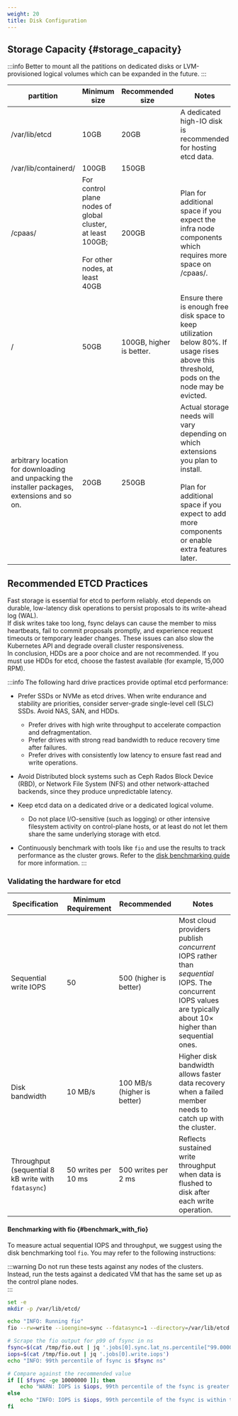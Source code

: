 ```yaml
---
weight: 20
title: Disk Configuration
---
```


## Storage Capacity \{#storage_capacity}

:::info
Better to mount all the patitions on dedicated disks or LVM-provisioned logical volumes which can be expanded in the future.
:::

| partition | Minimum size | Recommended size | Notes |
|---|---|---|---|
| /var/lib/etcd | 10GB | 20GB | A dedicated high-IO disk is recommended for hosting etcd data. |
| /var/lib/containerd/ | 100GB | 150GB |  |
| /cpaas/ | For control plane nodes of global cluster, at least 100GB;<br></br>For other nodes, at least 40GB | 200GB | Plan for additional space if you expect the infra node components which requires more space on /cpaas/. |
| / | 50GB | 100GB, higher is better. | Ensure there is enough free disk space to keep utilization below 80%. If usage rises above this threshold, pods on the node may be evicted. |
| arbitrary location for downloading and unpacking the installer packages, extensions and so on. | 20GB | 250GB | Actual storage needs will vary depending on which extensions you plan to install.<br></br>Plan for additional space if you expect to add more components or enable extra features later. |

## Recommended ETCD Practices

Fast storage is essential for etcd to perform reliably. etcd depends on durable, low-latency disk operations to persist proposals to its write-ahead log (WAL).  
If disk writes take too long, fsync delays can cause the member to miss heartbeats, fail to commit proposals promptly, and experience request timeouts or temporary leader changes. These issues can also slow the Kubernetes API and degrade overall cluster responsiveness.  
In conclusion, HDDs are a poor choice and are not recommended. If you must use HDDs for etcd, choose the fastest available (for example, 15,000 RPM).  

:::info
The following hard drive practices provide optimal etcd performance:

- Prefer SSDs or NVMe as etcd drives. When write endurance and stability are priorities, consider server-grade single-level cell (SLC) SSDs. Avoid NAS, SAN, and HDDs.
  - Prefer drives with high write throughput to accelerate compaction and defragmentation.
  - Prefer drives with strong read bandwidth to reduce recovery time after failures.
  - Prefer drives with consistently low latency to ensure fast read and write operations.
- Avoid Distributed block systems such as Ceph Rados Block Device (RBD), or Network File System (NFS) and other network-attached backends, since they produce unpredictable latency.

- Keep etcd data on a dedicated drive or a dedicated logical volume.
  - Do not place I/O-sensitive (such as logging) or other intensive filesystem activity on control-plane hosts, or at least do not let them share the same underlying storage with etcd.

- Continuously benchmark with tools like `fio` and use the results to track performance as the cluster grows. Refer to the [disk benchmarking guide](#benchmark_with_fio) for more information.
:::

### Validating the hardware for etcd

| Specification | Minimum Requirement | Recommended | Notes |
|----------------|---------------------|--------------|--------|
| Sequential write IOPS | 50 | 500 (higher is better) | Most cloud providers publish *concurrent* IOPS rather than *sequential* IOPS. The concurrent IOPS values are typically about 10× higher than sequential ones. |
| Disk bandwidth | 10 MB/s | 100 MB/s (higher is better) | Higher disk bandwidth allows faster data recovery when a failed member needs to catch up with the cluster. |
| Throughput (sequential 8 kB write with `fdatasync`) | 50 writes per 10 ms | 500 writes per 2 ms | Reflects sustained write throughput when data is flushed to disk after each write operation. |

#### Benchmarking with fio \{#benchmark_with_fio}

To measure actual sequential IOPS and throughput, we suggest using the disk benchmarking tool `fio`. You may refer to the following instructions:

:::warning
Do not run these tests against any nodes of the <Term name="productShort" /> clusters.  
Instead, run the tests against a dedicated VM that has the same set up as the control plane nodes.  
:::

```bash
set -e
mkdir -p /var/lib/etcd/

echo "INFO: Running fio"
fio --rw=write --ioengine=sync --fdatasync=1 --directory=/var/lib/etcd --size=100m --bs=8000 --name=etcd_perf --output-format=json --runtime=60 --time_based=1 | tee /tmp/fio.out

# Scrape the fio output for p99 of fsync in ns
fsync=$(cat /tmp/fio.out | jq '.jobs[0].sync.lat_ns.percentile["99.000000"]')
iops=$(cat /tmp/fio.out | jq '.jobs[0].write.iops')
echo "INFO: 99th percentile of fsync is $fsync ns"

# Compare against the recommended value
if [[ $fsync -ge 10000000 ]]; then
    echo "WARN: IOPS is $iops, 99th percentile of the fsync is greater than the recommended value which is ${fsync} ns > 10 ms, faster disks are recommended to host etcd for better performance"
else
    echo "INFO: IOPS is $iops, 99th percentile of the fsync is within the recommended threshold: - 10 ms, the disk can be used to host etcd"
fi
```
